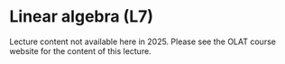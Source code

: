 # Linear algebra (L7) {.unnumbered}

Lecture content not available here in 2025. Please see the OLAT course website for the content of this lecture.